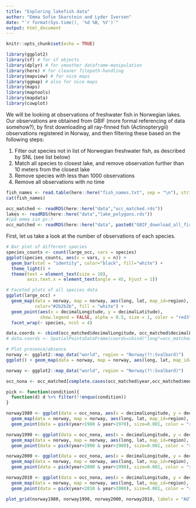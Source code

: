 ```yaml
---
title: "Exploring lakefish data"
author: "Emma Sofie Skarstein and Lyder Iversen"
date: "`r format(Sys.time(), '%d %B, %Y')`"
output: html_document
---
```


```r
knitr::opts_chunk$set(echo = TRUE)
```

```r
library(ggplot2)
library(sf) # for sf objects
library(dplyr) # for smoother dataframe-manipulation
library(here) # for cleaner filepath-handling
library(mapview) # for nice maps
library(ggmap) # also for nice maps
library(maps)
library(maptools)
library(mapdata)
library(cowplot)
```

We will be looking at observations of freshwater fish in Norwegian lakes. Our observations are obtained from GBIF (more formal referencing of data somehow?), by first downloading all ray-finned fish (Actinopterygii) observations registered in Norway, and then filtering these based on the following steps:

1. Filter out species not in list of Norwegian freshwater fish, as described by SNL (see list below)
2. Match all species to closest lake, and remove observation further than 10 meters from the closest lake
3. Remove species with less than 1000 observations
4. Remove all observations with no time

```r
fish_names <- read.table(here::here("fish_names.txt", sep = "\n"), stringsAsFactors = FALSE)[,1]
cat(fish_names)
```

```r
occ_matched <- readRDS(here::here("data","occ_matched.rds"))
lakes <- readRDS(here::here("data","lake_polygons.rds"))
#(på emma sin pc:)
occ_matched <- readRDS(here::here("data", paste0("GBIF_download_all_fish_matched.rds")))
```

First, let us take a look at the number of observations of each species. 
```r
# Bar plot of different species
species_counts <- count(large_occ, vars = species)
ggplot(species_counts, aes(x = vars, y = n)) + 
  geom_bar(stat = "identity", color="black", fill="white") + 
  theme_light() + 
  theme(text = element_text(size = 10), 
        axis.text.x = element_text(angle = 45, hjust = 1))
```


```r
# Faceted plots of all species data
ggplot(large_occ) +
  geom_map(data = norway, map = norway, aes(long, lat, map_id=region), 
           color="#2b2b2b", fill = "white") + 
  geom_point(aes(x = decimalLongitude, y = decimalLatitude), 
             show.legend = FALSE, alpha = 0.5, size = 1, color = "red3")  +
  facet_wrap(~ species, ncol = 4)
```

```r

data.coords <- cbind(occ_matched$decimalLongitude, occ_matched$decimalLatitude)
# data.coords <- SpatialPointsDataFrame(coords=cbind("long"=occ_matched$decimalLongitude, "lat"=occ_matched$decimalLatitude))

# Plot presence/absence
norway <- ggplot2::map_data("world", region = "Norway(?!:Svalbard)")
ggplot() + geom_map(data = norway, map = norway, aes(long, lat, map_id=region), color="#2b2b2b", fill=NA) + geom_point(aes(x = lakes$decimalLongitude, y = lakes$decimalLatitude), size=0.001, color = "grey") + geom_point(aes(x = occ_matched$decimalLongitude, y = occ_matched$decimalLatitude), size=0.001, color = "red")

```

```r
norway <- ggplot2::map_data("world", region = "Norway(?!:Svalbard)")

occ_nona <- occ_matched[complete.cases(occ_matched$year,occ_matched$month,occ_matched$day),]

pick <- function(condition){
  function(d) d %>% filter(!!enquo(condition))
}

norway1980 <- ggplot(data = occ_nona, aes(x = decimalLongitude, y = decimalLatitude)) +
  geom_map(data = norway, map = norway, aes(long, lat, map_id=region), color="#2b2b2b", fill="white") +
  geom_point(data = pick(year<1980 & year>1970), size=0.001, color = "red")

norway1990 <- ggplot(data = occ_nona, aes(x = decimalLongitude, y = decimalLatitude)) +
  geom_map(data = norway, map = norway, aes(long, lat, map_id=region), color="#2b2b2b", fill="white") +
  geom_point(data = pick(year<1990 & year>1980), size=0.001, color = "red")

norway2000 <- ggplot(data = occ_nona, aes(x = decimalLongitude, y = decimalLatitude)) +
  geom_map(data = norway, map = norway, aes(long, lat, map_id=region), color="#2b2b2b", fill="white") +
  geom_point(data = pick(year<2000 & year>1990), size=0.001, color = "red")

norway2010 <- ggplot(data = occ_nona, aes(x = decimalLongitude, y = decimalLatitude)) +
  geom_map(data = norway, map = norway, aes(long, lat, map_id=region), color="#2b2b2b", fill="white") +
  geom_point(data = pick(year<2010 & year>2000), size=0.001, color = "red")

plot_grid(norway1980, norway1990, norway2000, norway2010, labels = "AUTO")
```